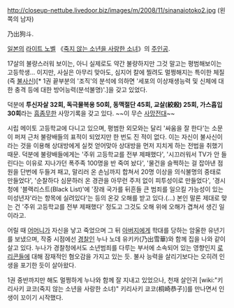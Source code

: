 http://closeup-nettube.livedoor.biz/images/m/2008/11/sinanaiotoko2.jpg
(왼쪽의 남자)

乃出狗斗.

[[일본]]의 [[라이트 노벨]] 《[[죽지 않는 소년을 사랑한 소녀]]》의 [[주인공]].

17살의 불량스러워 보이는, 아니 실제로도 약간 불량하지만 그것 말고는 평범해보이는 고등학생... 이지만, 사실은 아무리 맞아도, 심지어 칼에 찔려도 멀쩡해지는 특이한 체질(즉 [[불사신]])[* 1권 끝부분의 '조직'의 분석에 의하면 '세포의 이상재생능력 및 신체에 대한 충격 등에 대한 방어능력(분석불명)'.]을 갖고 있었다.

덕분에 '''투신자살 32회, 독극물복용 50회, 동맥절단 45회, 교살(絞殺) 25회, 가스흡입 30회'''라는 [[흠좀무]]한 사망기록을 갖고 있다. ~~이 무슨 [[사망전대]]~~

시립 메이토 고등학교에 다니고 있으며, 평범한 외모와는 달리 '싸움을 잘 한다'는 소문이 퍼져 근처 불량배들의 표적이 되었지만 한 번도 진 적이 없다. 이는 자신이 불사신이라는 것을 이용해 상대방에게 실컷 얻어맞아 상대방을 먼저 지치게 하는 전법을 취했기 때문. 덕분에 불량배들에게는 '주위 고등학교를 전부 제패했다', '시끄러워서 TV가 안 들린다는 이유로 지나가던 폭주족 100명을 반 죽여 놨다', '물건을 슬쩍하는 걸 잡아낸 점원을 단번에 두들겨 패고, 말리러 온 손님까지 합쳐서 20명 이상을 의식불명의 중태로 만들었다', '순찰하다 심문하러 온 경관을 아무런 주저 없이 피투성이로 만들었다', '경시청에 '블랙리스트(Black List)'에 '장래 국가를 뒤흔들 큰 범죄를 일으킬 가능성이 있는 미성년자'라는 항목에 실려있다'는 등의 온갖 오해를 받고 있다.(...) 본인 말론 제대로 맞는 건 '주위 고등학교를 전부 제패했다' 정도고 그것도 오해 위에 오해가 겹쳐서 생긴 일이라고.

어릴 때 [[어머니]]가 자신을 낳고 죽었으며 그 뒤 [[아버지]]에게 학대를 당하는 암울한 유년기를 보냈으며, 작중 시점에선 [[경찰]]인 누나 노데 유키카(乃出雪華)와 함께 집을 나와 같이 살고 있다. 누나가 경찰청에서도 소년범죄를 다루는 부서에 소속되어 있는 영향인지 [[로리콘]]들에 대해 잠재적인 혐오감을 가지고 있는 듯. 불사 능력을 살리기보다는 오히려 인생을 포기한 듯이 살아왔다.

1권 중반까지만 해도 멀쩡하게 누나와 함께 잘 지내고 있었으나, 천재 살인귀 [wiki:"키리사키 쿄코(죽지 않는 소년을 사랑한 소녀)" 키리사키 쿄코(桐崎恭子)]를 만나면서 인생이 꼬이기 시작했다.
